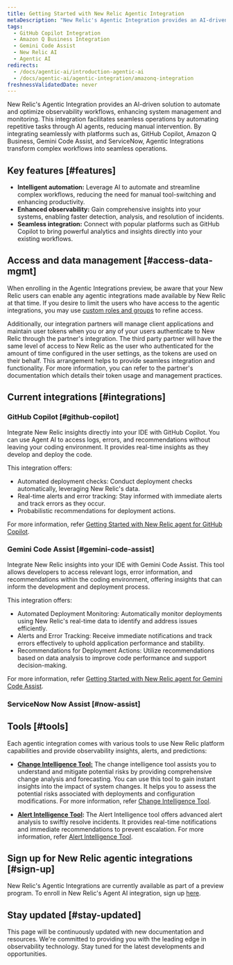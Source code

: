 ```yaml
---
title: Getting Started with New Relic Agentic Integration
metaDescription: "New Relic's Agentic Integration provides an AI-driven solution to automate and optimize observability workflows, enhancing system management and monitoring"
tags:
  - GitHub Copilot Integration 
  - Amazon Q Business Integration
  - Gemini Code Assist
  - New Relic AI
  - Agentic AI
redirects:
  - /docs/agentic-ai/introduction-agentic-ai
  - /docs/agentic-ai/agentic-integration/amazonq-integration
freshnessValidatedDate: never
---
```


New Relic's Agentic Integration provides an AI-driven solution to automate and optimize observability workflows, enhancing system management and monitoring. This integration facilitates seamless operations by automating repetitive tasks through AI agents, reducing manual intervention. By integrating seamlessly with platforms such as, GitHub Copilot, Amazon Q Business, Gemini Code Assist, and ServiceNow, Agentic Integrations transform complex workflows into seamless operations.


## Key features [#features]

- **Intelligent automation:** Leverage AI to automate and streamline complex workflows, reducing the need for manual tool-switching and enhancing productivity.
- **Enhanced observability:** Gain comprehensive insights into your systems, enabling faster detection, analysis, and resolution of incidents.
- **Seamless integration:** Connect with popular platforms such as GitHub Copilot to bring powerful analytics and insights directly into your existing workflows.

## Access and data management [#access-data-mgmt]

When enrolling in the Agentic Integrations preview, be aware that your New Relic users can enable any agentic integrations made available by New Relic at that time. If you desire to limit the users who have access to the agentic integrations, you may use [custom roles and groups](/docs/accounts/accounts-billing/new-relic-one-user-management/account-user-mgmt-tutorial/#roles) to refine access.  

Additionally, our integration partners will manage client applications and maintain user tokens when you or any of your users authenticate to New Relic through the partner's integration. The third party partner will have the same level of access to New Relic as the user who authenticated for the amount of time configured in the user settings, as the tokens are used on their behalf. This arrangement helps to provide seamless integration and functionality. For more information, you can refer to the partner's documentation which details their token usage and management practices.

## Current integrations [#integrations]

### GitHub Copilot [#github-copilot]
Integrate New Relic insights directly into your IDE with GitHub Copilot. You can use Agent AI to access logs, errors, and recommendations without leaving your coding environment. It  provides real-time insights as they develop and deploy the code.

This integration offers:

- Automated deployment checks: Conduct deployment checks automatically, leveraging New Relic's data.
- Real-time alerts and error tracking: Stay informed with immediate alerts and track errors as they occur.
- Probabilistic recommendations for deployment actions.

For more information, refer [Getting Started with New Relic agent for GitHub Copilot](/docs/agentic-ai/agentic-integration/github-copilot-integration).

### Gemini Code Assist [#gemini-code-assist]
Integrate New Relic insights into your IDE with Gemini Code Assist. This tool allows developers to access relevant logs, error information, and recommendations within the coding environment, offering insights that can inform the development and deployment process.

This integration offers:

- Automated Deployment Monitoring: Automatically monitor deployments using New Relic's real-time data to identify and address issues efficiently.
- Alerts and Error Tracking: Receive immediate notifications and track errors effectively to uphold application performance and stability.
- Recommendations for Deployment Actions: Utilize recommendations based on data analysis to improve code performance and support decision-making.

For more information, refer [Getting Started with New Relic agent for Gemini Code Assist](/docs/agentic-ai/agentic-integration/gemini-integration).

### ServiceNow Now Assist [#now-assist]

## Tools [#tools]

Each agentic integration comes with various tools to use New Relic platform capabilities and provide observability insights, alerts, and predictions:

- **[Change Intelligence Tool:](/docs/agentic-ai/tools/change-intelligence-tool)** The change intelligence tool assists you to understand and mitigate potential risks by providing comprehensive change analysis and forecasting. You can use this tool to gain instant insights into the impact of system changes. It helps you to assess the potential risks associated with deployments and configuration modifications. For more information, refer [Change Intelligence Tool](/docs/agentic-ai/tools/change-intelligence-tool).

- **[Alert Intelligence Tool](/docs/agentic-ai/tools/alert-intelligence-tool):** The Alert Intelligence tool offers advanced alert analysis to swiftly resolve incidents. It provides real-time notifications and immediate recommendations to prevent escalation. For more information, refer [Alert Intelligence Tool](/docs/agentic-ai/tools/alert-intelligence-tool).


## Sign up for New Relic agentic integrations [#sign-up]


New Relic's Agentic Integrations are currently available as part of a preview program. To enroll in New Relic's Agent AI integration, sign up [here](https://one.newrelic.com/promotion-flow?state=d0158fb3-6148-4e91-cb2e-58c7af617432).


## Stay updated [#stay-updated]

This page will be continuously updated with new documentation and resources. We're committed to providing you with the leading edge in observability technology. Stay tuned for the latest developments and opportunities.


